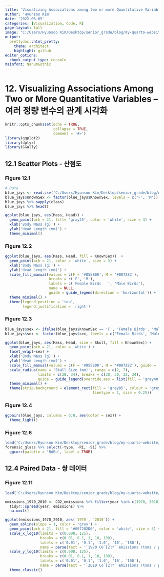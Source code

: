 ```yaml
---
title: 'Visualizing Associations among two or more Quantitative Variables'
author: 'Hyunsoo Kim'
date: '2022-06-05'
categories: [Visualization, Code, R]
page-layout: full
image: "C:/Users/Hyunsoo Kim/Desktop/senior_grade/blog/my-quarto-website/Data_Visualization/image/scatterplot.png"
output:
  prettydoc::html_pretty:
    theme: architect
    highlight: github
editor_options: 
  chunk_output_type: console
mainfont: NanumGothic
---
```


# 12. Visualizing Associations Among Two or More Quantitative Variables -- 여러 정량 변수의 관계 시각화

```r
knitr::opts_chunk$set(echo = TRUE,
                      collapse = TRUE,
                      comment = '#>')
library(ggplot2)
library(dplyr)
library(GGally)
```

## 12.1 Scatter Plots - 산점도

### Figure 12.1

```r
# Data
blue_jays <- read.csv('C:/Users/Hyunsoo Kim/Desktop/senior_grade/blog/my-quarto-website/Data_Visualization/data/blue_jays.csv')
blue_jays$KnownSex <- factor(blue_jays$KnownSex, levels = c('F', 'M'))
blue_jays %>% sapply(class)
blue_jays %>% head()

ggplot(blue_jays, aes(Mass, Head)) +
  geom_point(pch = 21, fill= 'gray25', color = 'white', size = 3) +
  xlab('Body Mass (g)') +
  ylab('Head Length (mm)') +
  theme_minimal()
```

### Figure 12.2

```r
ggplot(blue_jays, aes(Mass, Head, fill = KnownSex))  +
  geom_point(pch = 21, color = 'white', size = 3) +
  xlab('Body Mass (g)') +
  ylab('Head Length (mm)') +
  scale_fill_manual(values = c(F = '#D55E00', M = '#007282'),
                    breaks = c('F', 'M'),
                    labels = c('Female Birds   ', 'Male Birds'),
                    name = NULL,
                    guide = guide_legend(direction = 'horizontal')) +
  theme_minimal() +
  theme(legend.position = 'top',
        legend.justification = 'right')
```

### Figure 12.3

```r
blue_jays$sex <- ifelse(blue_jays$KnownSex == 'F', 'Female Birds', 'Male Birds')
blue_jays$sex <- factor(blue_jays$sex, levels = c('Female Birds', 'Male Birds'))

ggplot(blue_jays, aes(Mass, Head, size = Skull, fill = KnownSex)) +
  geom_point(pch = 21, color = 'white') +
  facet_wrap(~sex) +
  xlab('Body Mass (g)') +
  ylab('Head Length (mm)') +
  scale_fill_manual(values = c(F = '#D55E00', M = '#007282'), guide = 'none') +
  scale_radius(name = 'Skull Size (mm)', range = c(2, 7), 
               limits = c(28, 34), breaks = c(28, 30, 32, 34),
               guide = guide_legend(override.aes = list(fill = 'gray40'))) +
  theme_minimal() +
  theme(strip.background = element_rect(fill = 'grey85', colour = 'grey85',
                                        linetype = 1, size = 0.25))
```

### Figure 12.4

```r
ggpairs(blue_jays, columns = 6:8, aes(color = sex)) +
  theme_light()
```

### Figure 12.6

```r
load('C:/Users/Hyunsoo Kim/Desktop/senior_grade/blog/my-quarto-website/Data_Visualization/data/forensic_glass.rda')
forensic_glass %>% select(-type, -RI, -Si) %>%
  ggcorr(palette = 'RdBu', label = TRUE)
```

## 12.4 Paired Data - 쌍 데이터

### Figure 12.11

```r
load('C:/Users/Hyunsoo Kim/Desktop/senior_grade/blog/my-quarto-website/Data_Visualization/data/CO2_emissions.rda')

emissions_1970_2010 <- CO2_emissions %>% filter(year %in% c(1970, 2010)) %>% 
  tidyr::spread(year, emissions) %>% 
  na.omit()

ggplot(emissions_1970_2010, aes(`1970`, `2010`)) +
  geom_abline(slope = 1, color = 'grey') +
  geom_point(pch = 21, fill = '#0072B2D0', color = 'white', size = 3) +
  scale_x_log10(limits = c(0.008, 125),
                breaks = c(0.01, 0.1, 1, 10, 100),
                labels = c('0.01', '0.1', '1.0', '10', '180'),
                name = parse(text = '`1970 CO`[2]*` emissions (tons / person)`')) +
  scale_y_log10(limits = c(0.008, 125),
                breaks = c(0.01, 0.1, 1, 10, 100),
                labels = c('0.01', '0.1', '1.0', '16', '100'),
                name = parse(text = '`2010 Co`[2]*` emissions (tons / person)`')) +
  theme_classic()
```
